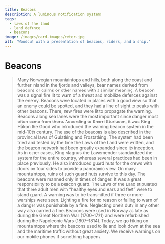 ```yaml
---
title: Beacons
description: A luminous notification system!
tags: 
  - laws of the land
  - land defence
  - beacons
image: /images/card-images/veter.jpg
alt: 'Woodcut with a presentation of beacons, riders, and a ship.'
---
```



# Beacons

<Blockquote
    quote='“Guards are to light the beacon upon seeing three or more warships”'
    footer='Land defence section, chapter 4' />


<Container stil="initial side">
    Many Norwegian mountaintops and hills, both along the coast and further inland in the fjords and valleys, bear names derived from beacons or cairns or other names with a similar meaning. 
    A beacon was a signal fire lit to warn of a threat and mobilize defences against the enemy. 
    Beacons were located in places with a good view so that an enemy could be spotted, and they had a line of sight to peaks with other beacons. 
    There, new fires were lit to propagate the warning. 
    Beacons along sea lanes were the most important since danger most often came from there. 
    According to Snorri Sturluson, it was King Håkon the Good who introduced the warning beacon system in the mid-10th century. 
    The use of the beacons is also described in the provincial laws of Gulathing and Frostathing. 
    The system had been tried and tested by the time the Laws of the Land were written, and the beacon network had been greatly expanded since its inception. 
    As in other cases, King Magnus the Lawemender standardized the system for the entire country, whereas several practices had been in place previously. 
    He also introduced guard huts for the crews with doors on four sides to provide a panoramic view. 
    On many mountaintops, ruins of such guard huts survive to this day. 
    The beacons were manned only in times of danger. 
    It was a great responsibility to be a beacon guard. 
    The Laws of the Land stipulated that three adult men with “healthy eyes and ears and feet” were to stand guard. 
    A warning was to be transmitted if three or more warships were seen. 
    Lighting a fire for no reason or failing to warn of a danger was punishable by a fine. 
    Neglecting one’s duty in any other way also carried a fine. 
    Beacons were used in Norway as late as during the Great Northern War (1700–1721) and were refurbished during the Napoleonic Wars (1807–1814). 
    Today, we go hiking on mountaintops where the beacons used to lie and look down at the sea and the maritime traffic without great anxiety. 
    We receive warnings on our mobile phones if something happens.
</Container>

<Figure
    image="/images/landevernsbolken/Kart Veter i Norge.jpg"
    title='Overview map of locations for warning bonfires (veter) in Norway in the Middle Ages. The oldest types of beacons-veter include the spellings "viti" and "våtta" and are older than the 17th century, while place names that refer to "varde" are mainly younger than the 17th century. For more information, see the link or the QR code on the map. Map: Theo Gil for the BCON project (supported by the Research Council, nr. 324454), Marie Ødegaard, University of Stavanger.'
    alt="A map of the medieval beacons in Norway produced by the BCON project at the University of Stavanger"
    >
</Figure>
